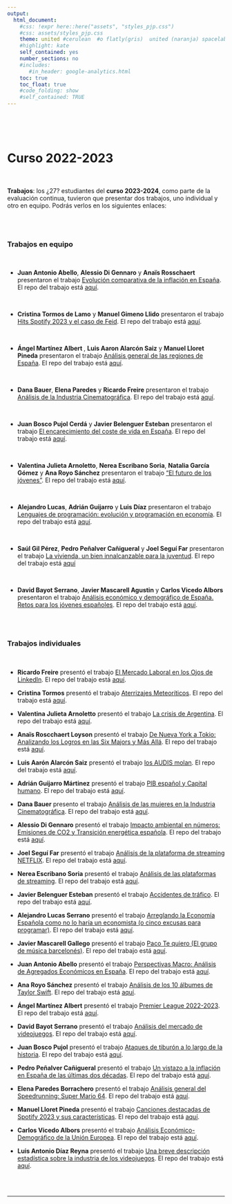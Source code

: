 ```yaml
---
output:
  html_document:
    #css: !expr here::here("assets", "styles_pjp.css") 
    #css: assets/styles_pjp.css
    theme: united #cerulean  #o flatly(gris)  united (naranja) spacelab(azulito) o yeti o faltly o sandstone
    #highlight: kate 
    self_contained: yes
    number_sections: no
    #includes:
       #in_header: google-analytics.html
    toc: true
    toc_float: true
    #code_folding: show
    #self_contained: TRUE
---
```


<br>

<br>

# Curso 2022-2023

<br>

::: blue
**Trabajos**: los ¿27? estudiantes del **curso 2023-2024**, como parte de la evaluación continua, tuvieron que presentar dos trabajos, uno individual y otro en equipo. Podrás verlos en los siguientes enlaces:
:::

<br><br>

### Trabajos en equipo

<br>

-   **Juan Antonio Abello**, **Alessio Di Gennaro** y **Anaïs Rosschaert** presentaron el trabajo [ Evolución comparativa de la inflación en España](https://aanais02.github.io/trabajo_BigData_equipo/my_trabajo_BigData.html){target="_blank"}. El repo del trabajo está [aquí](https://github.com/aanais02/trabajo_BigData_equipo){target="_blank"}.

<br>

-   **Cristina Tormos de Lamo** y **Manuel Gimeno Llido** presentaron el trabajo [Hits Spotify 2023 y el caso de Feid](https://ctorm27.github.io/trabajo_BigData_equipo/){target="_blank"}. El repo del trabajo está 
[aquí](https://github.com/ctorm27/trabajo_BigData_equipo){target="_blank"}.


<br>



- **Ángel Martínez Albert **, **Luis Aaron Alarcón Saiz** y **Manuel Lloret Pineda** presentaron el trabajo [Análisis general de las regiones de España](https://manulloret.github.io/trabajo_BigData_equipo/){target="_blank"}. El repo del trabajo está [aquí](https://github.com/manulloret/trabajo_BigData_equipo){target="_blank"}.

<br>

-  **Dana Bauer**, **Elena Paredes** y **Ricardo Freire** presentaron el trabajo [Análisis de la Industria Cinematográfica](https://ricardofreirev.github.io/trabajo_BigData_equipo){target="_blank"}. El repo del trabajo está [aquí](https://github.com/ricardofreirev/trabajo_BigData_equipo){target="_blank"}.

<br>

-  **Juan Bosco Pujol Cerdá** y **Javier Belenguer Esteban** presentaron el trabajo [El encarecimiento del coste de vida en España](https://Boskarro.github.io/trabajo_BigData_equipo/){target="_blank"}. El repo del trabajo está [aquí](https://github.com/Boskarro/trabajo_BigData_equipo){target="_blank"}.

<br>

-   **Valentina Julieta Arnoletto**, **Nerea Escribano Soria**, **Natalia García Gómez** y **Ana Royo Sánchez** presentaron el trabajo ["El futuro de los jóvenes"](https://valentinaarnoletto.github.io/trabajo_BigData_equipo/){target="_blank"}. El repo del trabajo está [aquí](https://github.com/valentinaarnoletto/trabajo_BigData_equipo){target="_blank"}.


<br>

-   **Alejandro Lucas**, **Adrián Guijarro** y **Luis Díaz** presentaron el trabajo [Lenguajes de programación: evolución y programación en economía](https://aluse33.github.io/trabajo_BigData_equipo/){target="_blank"}. El repo del trabajo está [aquí](https://github.com/aluse33/trabajo_BigData_equipo){target="_blank"}.

<br>

- **Saúl Gil Pérez**, **Pedro Peñalver Cañigueral** y **Joel Seguí Far** presentaron el trabajo [La vivienda, un bien innalcanzable para la juventud](https://copitodeleche.github.io/trabajo_BigData_equipo/){target="_blank"}. El repo del trabajo está [aquí](https://github.com/copitodeleche/trabajo_BigData_equipo/){target="_blank"}


<br>

-   **David Bayot Serrano**, **Javier Mascarell Agustin** y **Carlos Vicedo Albors** presentaron el trabajo [Análisis económico y demográfico de España. Retos para los jóvenes españoles](https://Dabrando8.github.io/trabajo_BigData_equipo/){target="_blank"}. El repo del trabajo está [aquí](https://github.com/Dabrando8/trabajo_BigData_equipo){target="_blank"}.


<br><br>



### Trabajos individuales

<br>


-  **Ricardo Freire** presentó el trabajo [El Mercado Laboral en los Ojos de LinkedIn](https://ricardofreirev.github.io/trabajo_BigData/){target="_blank"}. El repo del trabajo está [aquí](https://github.com/ricardofreirev/trabajo_BigData){target="_blank"}.


- **Cristina Tormos** presentó el trabajo [Aterrizajes Meteoríticos](https://ctorm27.github.io/trabajo_BigData_individual/){target="_blank"}. El repo del trabajo está [aquí](https://github.com/ctorm27/trabajo_BigData_individual){target="_blank"}.


- **Valentina Julieta Arnoletto** presentó el trabajo [La crisis de Argentina](https://valentinaarnoletto.github.io/trabajo_BigData/){target="_blank"}. El repo del trabajo está [aquí](https://github.com/valentinaarnoletto/trabajo_BigData){target="_blank"}.

-   **Anaïs Roscchaert Loyson** presentó el trabajo [De Nueva York a Tokio: Analizando los Logros en las Six Majors y Más Allá](https://aanais02.github.io/trabajo_BigData/){target="_blank"}. El repo del trabajo está [aquí](https://github.com/aanais02/trabajo_BigData){target="_blank"}.

-   **Luis Aarón Alarcón Saiz** presentó el trabajo [los AUDIS molan](https://aarone8.github.io/los-AUDIS-molan/){target="_blank"}. El repo del trabajo está [aquí](https://github.com/aarone8/los-AUDIS-molan){target="_blank"}.

-   **Adrián Guijarro Mártinez** presentó el trabajo [PIB español y Capital humano](https://AdriGuijarro.github.io/trabajo_BigData/){target="_blank"}. El repo del trabajo está [aquí](https://github.com/AdriGuijarro/trabajo_BigData){target="_blank"}.

-   **Dana Bauer** presento el trabajo [Análisis de las mujeres en la Industria Cinematográfica](https://danabm18.github.io/trabajo_BigData/){target="_blank"}. El repo del trabajo está [aquí](https://github.com/danabm18/trabajo_BigData/){target="_blank"}.


-   **Alessio Di Gennaro** presentó el trabajo [Impacto ambiental en números: Emisiones de CO2 y Transición energética española](https://adigenaro.github.io/trabajo_BigData/){target="_blank"}. El repo del trabajo está [aquí](https://github.com/adigenaro/trabajo_BigData){target="_blank"}.


-   **Joel Seguí Far** presentó el trabajo [Análisis de la plataforma de streaming NETFLIX](https://joel1091.github.io/trabajo_BigData/){target="_blank"}. El repo del trabajo está [aquí](https://github.com/joel1091/trabajo_BigData){target="_blank"}.

 
-   **Nerea Escribano Soria** presentó el trabajo [Análisis de las plataformas de streaming](https://nereaescribano.github.io/trabajo_BigData/){target="_blank"}. El repo del trabajo está [aquí](https://github.com/nereaescribano/trabajo_BigData){target="_blank"}.


-   **Javier Belenguer Esteban** presentó el trabajo [Accidentes de tráfico](https://besja2002.github.io/trabajo_BigData/){target="_blank"}. El repo del trabajo está [aquí](https://github.com/besja2002/trabajo_BigData){target="_blank"}.


-   **Alejandro Lucas Serrano** presentó el trabajo [Arreglando la Economía Española como no lo haría un economista (o cinco excusas para programar)](https://aluse33.github.io/trabajo_BigData/){target="_blank"}. El repo del trabajo está [aquí](https://github.com/aluse33/trabajo_BigData){target="_blank"}.


-   **Javier Mascarell Gallego** presentó el trabajo [Paco Te quiero (El grupo de música barcelonés)](https://pepemasca.github.io/trabajo_BigData/){target="_blank"}. El repo del trabajo está [aquí](https://github.com/pepemasca/trabajo_BigData){target="_blank"}.


-   **Juan Antonio Abello** presentó el trabajo [Perspectivas Macro: Análisis de Agregados Económicos en España](https://abelloduran.github.io/trabajo_BigData/){target="_blank"}. El repo del trabajo está [aquí](https://github.com/abelloduran/trabajo_BigData){target="_blank"}.

-   **Ana Royo Sánchez** presentó el trabajo [Análisis de los 10 álbumes de Taylor Swift](https://anaroyo.github.io/trabajo_BigData/){target="_blank"}. El repo del trabajo está [aquí](https://github.com/anaroyo/trabajo_BigData){target="_blank"}.

-   **Ángel Martínez Albert** presentó el trabajo [Premier League 2022-2023](https://AngelitoMA11.github.io/trabajo_BigData/){target="_blank"}. El repo del trabajo está [aquí](https://github.com/AngelitoMA11/trabajo_BigData){target="_blank"}.

-   **David Bayot Serrano** presentó el trabajo [Análisis del mercado de videojuegos](https://Dabrando8.github.io/trabajo_BigData/){target="_blank"}. El repo del trabajo está [aquí](https://github.com/Dabrando8/trabajo_BigData){target="_blank"}.

-   **Juan Bosco Pujol** presentó el trabajo [Ataques de tiburón a lo largo de la historia](https://Boskarro.github.io/trabajo_BigData/){target="_blank"}. El repo del trabajo está [aquí](https://github.com/Boskarro/trabajo_BigData){target="_blank"}.

-   **Pedro Peñalver Cañigueral** presentó el trabajo [Un vistazo a la inflación en España de las últimas dos décadas](https://pedrotti33.github.io/trabajo_BigData/){target="_blank"}. El repo del trabajo está [aquí](https://pedrotti33.github.io/trabajo_BigData/){target="_blank"}.

-   **Elena Paredes Borrachero** presentó el trabajo [Análisis general del Speedrunning: Super Mario 64](https://elenaap2.github.io/trabajo_BigData/){target="_blank"}. El repo del trabajo está [aquí](https://github.com/elenaap2/trabajo_BigData){target="_blank"}.

-   **Manuel Lloret Pineda** presentó el trabajo [Canciones destacadas de Spotify 2023 y sus características](https://manulloret.github.io/trabajo_BigData/){target="_blank"}. El repo del trabajo está [aquí](https://github.com/manulloret/trabajo_BigData){target="_blank"}.

-   **Carlos Vicedo Albors** presentó el trabajo [Análisis Económico-Demográfico de la Unión Europea](https://CarlosVicedoAlbors.github.io/trabajo_BigData/){target="_blank"}. El repo del trabajo está [aquí](https://github.com/CarlosVicedoAlbors/trabajo_BigData){target="_blank"}.

-   **Luis Antonio Díaz Reyna** presentó el trabajo [Una breve descripción estadística sobre la industria de los videojuegos](https://Luthyndo.github.io/trabajo_BigData/){target="_blank"}. El repo del trabajo está [aquí](https://github.com/Luthyndo/trabajo_BigData){target="_blank"}.


<br><br>


------------------------------------------------------------------------

::: {.tocify-extend-page data-unique="tocify-extend-page" style="height: 0;"}
:::
